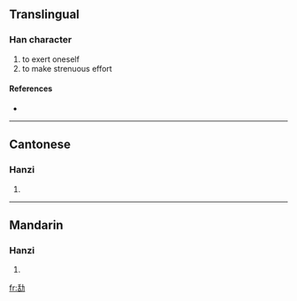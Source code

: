 ==Translingual==

===Han character===
{{Han char|rn=19|rad=力|as=06|sn=8|four=|canj=竹口大尸 (HRKS)}}

# to exert oneself
# to make strenuous effort

====References====
* {{Han ref|kx=0147.220|hdz=10369.140|uh=351A|ud=13594}}

----

==Cantonese==

===Hanzi===
{{yue-hanzi|jyut=|y=aau2, haau2}}

# {{defn|Cantonese|sort=力06}}

----

==Mandarin==

===Hanzi===
{{cmn-hanzi|pin=[[kǒu]] ([[kou3]])|wg=k'ou<sup>3</sup>}}

# {{defn|Mandarin|sort=力06}}

[[fr:㔚]]